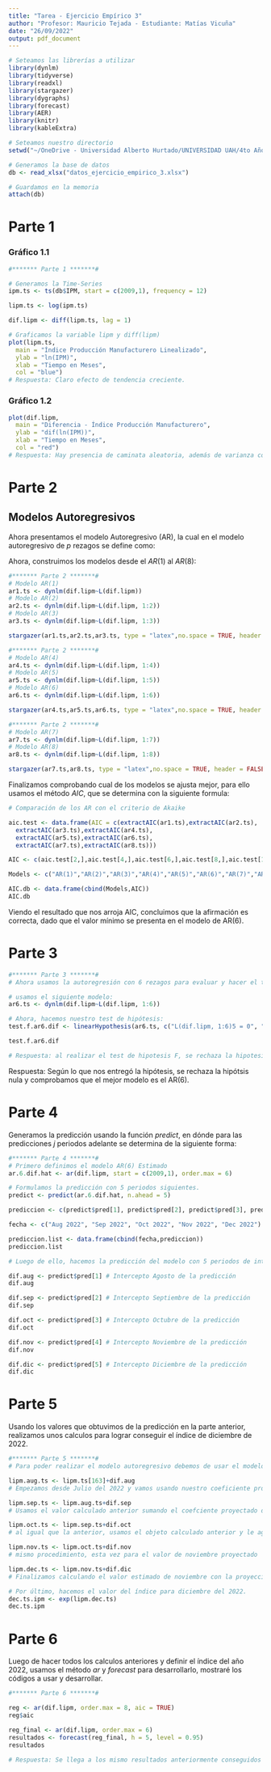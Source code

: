 ```yaml
---
title: "Tarea - Ejercicio Empírico 3"
author: "Profesor: Mauricio Tejada - Estudiante: Matías Vicuña"
date: "26/09/2022"
output: pdf_document
---
```


```r
# Seteamos las librerías a utilizar
library(dynlm)
library(tidyverse)
library(readxl)
library(stargazer)
library(dygraphs)
library(forecast)
library(AER)
library(knitr)
library(kableExtra)

# Seteamos nuestro directorio
setwd("~/OneDrive - Universidad Alberto Hurtado/UNIVERSIDAD UAH/4to Año/8vo Semestre/Macroeconometría/Tareas/Ejercicio Empírico 3")

# Generamos la base de datos
db <- read_xlsx("datos_ejercicio_empirico_3.xlsx")

# Guardamos en la memoria
attach(db)


```

# Parte 1

### Gráfico 1.1

```r
#******* Parte 1 *******#

# Generamos la Time-Series
ipm.ts <- ts(db$IPM, start = c(2009,1), frequency = 12)

lipm.ts <- log(ipm.ts)

dif.lipm <- diff(lipm.ts, lag = 1)

# Graficamos la variable lipm y diff(lipm)
plot(lipm.ts,
  main = "Índice Producción Manufacturero Linealizado",
  ylab = "ln(IPM)",
  xlab = "Tiempo en Meses",
  col = "blue")
# Respuesta: Claro efecto de tendencia creciente.
```

### Gráfico 1.2

```r
plot(dif.lipm,
  main = "Diferencia - Índice Producción Manufacturero",
  ylab = "dif(ln(IPM))",
  xlab = "Tiempo en Meses",
  col = "red")
# Respuesta: Hay presencia de caminata aleatoria, además de varianza constante.

```

\newpage

# Parte 2

## Modelos Autoregresivos

Ahora presentamos el modelo Autoregresivo (AR), la cual en el modelo autoregresivo de $p$ rezagos se define como:

```{=latex}
\begin{large}

$$
AR(p) = y_t = \beta_0 + \beta_1 y_{t-1} + \beta_2 y_{t-2} + ... + \beta_p y_{t-p} + u_t
$$

\end{large}
```
Ahora, construimos los modelos desde el $AR(1)$ al $AR(8)$:

```r
#******* Parte 2 *******#
# Modelo AR(1)
ar1.ts <- dynlm(dif.lipm~L(dif.lipm))
# Modelo AR(2)
ar2.ts <- dynlm(dif.lipm~L(dif.lipm, 1:2))
# Modelo AR(3)
ar3.ts <- dynlm(dif.lipm~L(dif.lipm, 1:3))

stargazer(ar1.ts,ar2.ts,ar3.ts, type = "latex",no.space = TRUE, header = FALSE,column.labels = c("AR(1)","AR(2)","AR(3)"), keep.stat = c("adj.rsq","f","ser"), model.numbers = FALSE, title = "Modelo AR(1), AR(2) y AR(3)")

```

\newpage

```r
#******* Parte 2 *******#
# Modelo AR(4)
ar4.ts <- dynlm(dif.lipm~L(dif.lipm, 1:4))
# Modelo AR(5)
ar5.ts <- dynlm(dif.lipm~L(dif.lipm, 1:5))
# Modelo AR(6)
ar6.ts <- dynlm(dif.lipm~L(dif.lipm, 1:6))

stargazer(ar4.ts,ar5.ts,ar6.ts, type = "latex",no.space = TRUE, header = FALSE,column.labels = c("AR(4)","AR(5)","AR(6)"), keep.stat = c("adj.rsq","f","ser"), model.numbers = FALSE, title = "Modelo AR(4), AR(5) y AR(6)")

```

\newpage

```r
#******* Parte 2 *******#
# Modelo AR(7)
ar7.ts <- dynlm(dif.lipm~L(dif.lipm, 1:7))
# Modelo AR(8)
ar8.ts <- dynlm(dif.lipm~L(dif.lipm, 1:8))

stargazer(ar7.ts,ar8.ts, type = "latex",no.space = TRUE, header = FALSE,column.labels = c("AR(7)","AR(8)"), keep.stat = c("adj.rsq","f","ser"), model.numbers = FALSE, title = "Modelo AR(7) y AR(8)")

```

Finalizamos comprobando cual de los modelos se ajusta mejor, para ello usamos el método $AIC$, que se determina con la siguiente formula:

```{=latex}
\begin{large}

$$
AIC(p) = ln\Bigg(\frac{SRC(p)}{T}\Bigg) + (p+1)\frac{2}{T}
$$

\end{large}
```
\newpage

```r
# Comparación de los AR con el criterio de Akaike

aic.test <- data.frame(AIC = c(extractAIC(ar1.ts),extractAIC(ar2.ts),
  extractAIC(ar3.ts),extractAIC(ar4.ts),
  extractAIC(ar5.ts),extractAIC(ar6.ts),
  extractAIC(ar7.ts),extractAIC(ar8.ts)))

AIC <- c(aic.test[2,],aic.test[4,],aic.test[6,],aic.test[8,],aic.test[10,],aic.test[12,],aic.test[14,],aic.test[16,])

Models <- c("AR(1)","AR(2)","AR(3)","AR(4)","AR(5)","AR(6)","AR(7)","AR(8)")

AIC.db <- data.frame(cbind(Models,AIC))
AIC.db

```

Viendo el resultado que nos arroja AIC, concluimos que la afirmación es correcta, dado que el valor mínimo se presenta en el modelo de AR(6).

\vspace{2mm}

# Parte 3

```r
#******* Parte 3 *******#
# Ahora usamos la autoregresión con 6 rezagos para evaluar y hacer el test de Hipotesis para verficar si es que nuestro modelo autoregresivo es significante o no.

# usamos el siguiente modelo:
ar6.ts <- dynlm(dif.lipm~L(dif.lipm, 1:6))

# Ahora, hacemos nuestro test de hipótesis:
test.f.ar6.dif <- linearHypothesis(ar6.ts, c("L(dif.lipm, 1:6)5 = 0", "L(dif.lipm, 1:6)6 = 0"))

test.f.ar6.dif

# Respuesta: al realizar el test de hipotesis F, se rechaza la hipotesis nula con un 0,000009465 de Pr(>F) sobre la hipotesis alternativa, es decir, el modelo autoregresivo con 6 periodos es significante.
```

Respuesta: Según lo que nos entregó la hipótesis, se rechaza la hipótsis nula y comprobamos que el mejor modelo es el AR(6).

\vspace{2mm}

# Parte 4

Generamos la predicción usando la función *predict*, en dónde para las predicciones $j$ periodos adelante se determina de la siguiente forma:

```{=latex}
\begin{large}

$$
y_{T+j|T} = \phi_0(1+\phi_1+\phi_1^2+...+\phi^{j-1})+\phi_1^j y_T
$$

\end{large}
```
\vspace{5mm}

```r
#******* Parte 4 *******#
# Primero definimos el modelo AR(6) Estimado
ar.6.dif.hat <- ar(dif.lipm, start = c(2009,1), order.max = 6)

# Formulamos la predicción con 5 periodos siguientes.
predict <- predict(ar.6.dif.hat, n.ahead = 5)

prediccion <- c(predict$pred[1], predict$pred[2], predict$pred[3], predict$pred[4], predict$pred[5])

fecha <- c("Aug 2022", "Sep 2022", "Oct 2022", "Nov 2022", "Dec 2022")

prediccion.list <- data.frame(cbind(fecha,prediccion))
prediccion.list


```

```r
# Luego de ello, hacemos la predicción del modelo con 5 periodos de interés (Aug, Sep, Oct, Nov, Dec) del 2022.

dif.aug <- predict$pred[1] # Intercepto Agosto de la predicción
dif.aug

dif.sep <- predict$pred[2] # Intercepto Septiembre de la predicción
dif.sep

dif.oct <- predict$pred[3] # Intercepto Octubre de la predicción
dif.oct

dif.nov <- predict$pred[4] # Intercepto Noviembre de la predicción
dif.nov

dif.dic <- predict$pred[5] # Intercepto Diciembre de la predicción
dif.dic

```

\newpage

# Parte 5

Usando los valores que obtuvimos de la predicción en la parte anterior, realizamos unos calculos para lograr conseguir el índice de diciembre de 2022.

\vspace{5mm}

```{=latex}
\begin{large} $IPM_{dic22}$: \end{large}
```
```r
#******* Parte 5 *******#
# Para poder realizar el modelo autoregresivo debemos de usar el modelo con la proyección de los 5 periodos faltantes del año 2022

lipm.aug.ts <- lipm.ts[163]+dif.aug 
# Empezamos desde Julio del 2022 y vamos usando nuestro coeficiente proyectado 

lipm.sep.ts <- lipm.aug.ts+dif.sep 
# Usamos el valor calculado anterior sumando el coefciente proyectado de septiembre

lipm.oct.ts <- lipm.sep.ts+dif.oct 
# al igual que la anterior, usamos el objeto calculado anterior y le agregamos el valor proyectado de octubre.

lipm.nov.ts <- lipm.oct.ts+dif.nov
# mismo procedimiento, esta vez para el valor de noviembre proyectado

lipm.dec.ts <- lipm.nov.ts+dif.dic
# Finalizamos calculando el valor estimado de noviembre con la proyección del forecast de diciembre

# Por último, hacemos el valor del índice para diciembre del 2022.
dec.ts.ipm <- exp(lipm.dec.ts)
dec.ts.ipm
```

\vspace{3mm}

# Parte 6

Luego de hacer todos los calculos anteriores y definir el índice del año 2022, usamos el método *ar* y *forecast* para desarrollarlo, mostraré los códigos a usar y desarrollar.

\vspace{3mm}

```r
#******* Parte 6 *******#

reg <- ar(dif.lipm, order.max = 8, aic = TRUE)
reg$aic

reg_final <- ar(dif.lipm, order.max = 6)
resultados <- forecast(reg_final, h = 5, level = 0.95)
resultados

# Respuesta: Se llega a los mismo resultados anteriormente conseguidos en el apartado 4, comprobando su veracidad y precisión.

```
